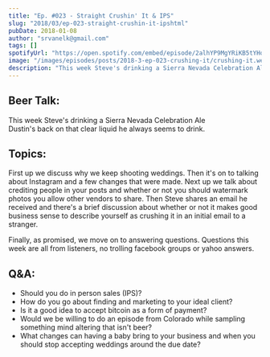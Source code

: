 ```yaml
---
title: "Ep. #023 - Straight Crushin' It & IPS"
slug: "2018/03/ep-023-straight-crushin-it-ipshtml"
pubDate: 2018-01-08
author: "srvanelk@gmail.com"
tags: []
spotifyUrl: "https://open.spotify.com/embed/episode/2alhYP9MgYRiKB5tYHqsDL?utm_source=generator"
image: "/images/episodes/posts/2018-3-ep-023-crushing-it/crushing-it.webp"
description: "This week Steve's drinking a Sierra Nevada Celebration Ale while Dustin's back on that clear liquid he always seems to drink. First up we discuss why we keep shooting weddings. Then it's on to talking about Instagram and a few changes that were made. Next up we talk about crediting people in your posts and whether or not you should watermark photos you allow other vendors to share. Then Steve shares an email he received and there's a brief discussion about whether or not it makes good business sense to describe yourself as crushing it in an initial email to a stranger."
---
```


## Beer Talk:
This week Steve's drinking a Sierra Nevada Celebration Ale  
Dustin's back on that clear liquid he always seems to drink. 

## Topics:
First up we discuss why we keep shooting weddings. Then it's on to talking about Instagram and a few changes that were made. Next up we talk about crediting people in your posts and whether or not you should watermark photos you allow other vendors to share. Then Steve shares an email he received and there's a brief discussion about whether or not it makes good business sense to describe yourself as crushing it in an initial email to a stranger.

Finally, as promised, we move on to answering questions. Questions this week are all from listeners, no trolling facebook groups or yahoo answers.

## Q&A: 
- Should you do in person sales (IPS)? 
- How do you go about finding and marketing to your ideal client?
- Is it a good idea to accept bitcoin as a form of payment?
- Would we be willing to do an episode from Colorado while sampling something mind altering that isn't beer?
- What changes can having a baby bring to your business and when you should stop accepting weddings around the due date?
